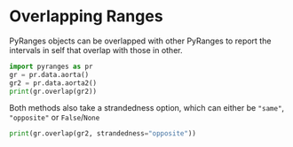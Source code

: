 # Overlapping Ranges

PyRanges objects can be overlapped with other PyRanges to report the intervals
in self that overlap with those in other.

```python
import pyranges as pr
gr = pr.data.aorta()
gr2 = pr.data.aorta2()
print(gr.overlap(gr2))
```

Both methods also take a strandedness option, which can either be `"same"`, `"opposite"` or `False`/`None`

```python
print(gr.overlap(gr2, strandedness="opposite"))
```